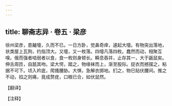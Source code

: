 ```yaml
---
---
---
```

title: 聊斋志异 · 卷五 · 梁彦
---

徐州梁彦，患齇嚏，久而不已。一日方卧，觉鼻奇痒，遽起大嚏。有物突出落地，状类屋上瓦狗，约指顶大。又嚏，又一枚落。四嚏凡落四枚。蠢然而动，相聚互嗅。俄而强者啮弱者以食，食一枚则身顿长。瞬息吞并，止存其一，大于鼫鼠矣。伸舌周匝，自舐其吻。梁大愕，踏之，物缘袜而上，渐至股际。捉衣而撼摆之，粘据不可下。顷入衿底，爬搔腰胁。大惧，急解衣掷地。扪之，物已贴伏腰间。推之不动，掐之则痛，竟成赘疣，口眼已合，如伏鼠然。

【翻译】

【注释】

